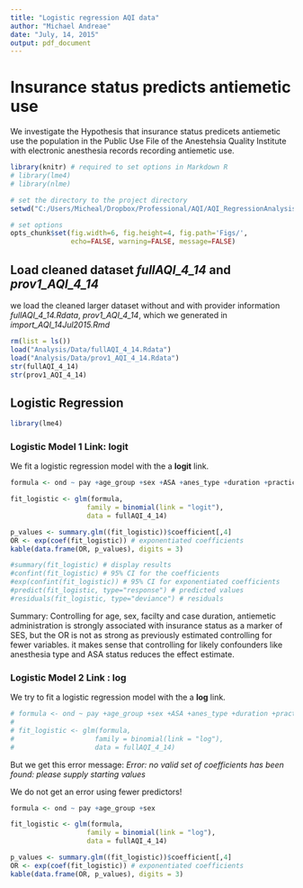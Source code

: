 ```yaml
---
title: "Logistic regression AQI data"
author: "Michael Andreae"
date: "July, 14, 2015"
output: pdf_document
---
```


# Insurance status predicts antiemetic use 
We investigate the Hypothesis that insurance status predicets antiemetic use the population in the Public Use File of the Anestehsia Quality Institute with electronic anesthesia records recording antiemetic use.



```r
library(knitr) # required to set options in Markdown R
# library(lme4)
# library(nlme)
```



```r

# set the directory to the project directory
setwd("C:/Users/Micheal/Dropbox/Professional/AQI/AQI_RegressionAnalysis")

# set options
opts_chunk$set(fig.width=6, fig.height=4, fig.path='Figs/',
               echo=FALSE, warning=FALSE, message=FALSE)
```

## Load cleaned dataset *fullAQI_4_14* and *prov1_AQI_4_14*
 
we load the cleaned larger dataset without and with provider information *fullAQI_4_14.Rdata*, *prov1_AQI_4_14*, which we generated in *import_AQI_14Jul2015.Rmd*   


```r
rm(list = ls())
load("Analysis/Data/fullAQI_4_14.Rdata")
load("Analysis/Data/prov1_AQI_4_14.Rdata")
str(fullAQI_4_14)
str(prov1_AQI_4_14)

```

## Logistic Regression

```r
library(lme4)
```

### Logistic Model 1  Link: logit

We fit a logistic regression model with the a **logit** link.


```r
formula <- ond ~ pay +age_group +sex +ASA +anes_type +duration +practice  

fit_logistic <- glm(formula, 
                   family = binomial(link = "logit"), 
                   data = fullAQI_4_14)
```


```r
p_values <- summary.glm((fit_logistic))$coefficient[,4]
OR <- exp(coef(fit_logistic)) # exponentiated coefficients
kable(data.frame(OR, p_values), digits = 3)

#summary(fit_logistic) # display results
#confint(fit_logistic) # 95% CI for the coefficients
#exp(confint(fit_logistic)) # 95% CI for exponentiated coefficients
#predict(fit_logistic, type="response") # predicted values
#residuals(fit_logistic, type="deviance") # residuals
```

Summary:
Controlling for age, sex, facilty and case duration, antiemetic administration is strongly associated with insurance status as a marker of SES, but the OR is not as strong as previously estimated controlling for fewer variables. it makes sense that controlling for likely confounders like anesthesia type and ASA status reduces the effect estimate. 


### Logistic Model 2 Link : log

We try to fit a logistic regression model with the a **log** link.


```r
# formula <- ond ~ pay +age_group +sex +ASA +anes_type +duration +practice  
# 
# fit_logistic <- glm(formula, 
#                    family = binomial(link = "log"), 
#                    data = fullAQI_4_14)
```

But we get this error message:
*Error: no valid set of coefficients has been found: please supply starting values*

We do not get an error using fewer predictors!

```r
formula <- ond ~ pay +age_group +sex 

fit_logistic <- glm(formula, 
                   family = binomial(link = "log"), 
                   data = fullAQI_4_14)
```

```r
p_values <- summary.glm((fit_logistic))$coefficient[,4]
OR <- exp(coef(fit_logistic)) # exponentiated coefficients
kable(data.frame(OR, p_values), digits = 3)
```
